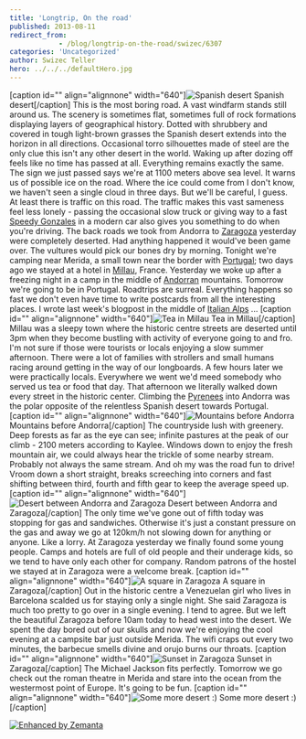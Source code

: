 ```yaml
---
title: 'Longtrip, On the road'
published: 2013-08-11
redirect_from: 
            - /blog/longtrip-on-the-road/swizec/6307
categories: 'Uncategorized'
author: Swizec Teller
hero: ../../../defaultHero.jpg
---
```

\[caption id="" align="alignnone" width="640"]![Spanish desert](https://www.filepicker.io/api/file/FONpdCiJTHqBWavUrmsF "Spanish desert") Spanish desert\[/caption] This is the most boring road. A vast windfarm stands still around us. The scenery is sometimes flat, sometimes full of rock formations displaying layers of geographical history. Dotted with shrubbery and covered in tough light-brown grasses the Spanish desert extends into the horizon in all directions. Occasional torro silhouettes made of steel are the only clue this isn't any other desert in the world. Waking up after dozing off feels like no time has passed at all. Everything remains exactly the same. The sign we just passed says we're at 1100 meters above sea level. It warns us of possible ice on the road. Where the ice could come from I don't know, we haven't seen a single cloud in three days. But we'll be careful, I guess. At least there is traffic on this road. The traffic makes this vast sameness feel less lonely - passing the occasional slow truck or giving way to a fast [Speedy Gonzales](http://en.wikipedia.org/wiki/Speedy_Gonzales "Speedy Gonzales") in a modern car also gives you something to do when you're driving. The back roads we took from Andorra to [Zaragoza](<http://maps.google.com/maps?ll=41.65,-0.883333333333&spn=0.1,0.1&q=41.65,-0.883333333333 (Zaragoza)&t=h> "Zaragoza") yesterday were completely deserted. Had anything happened it would've been game over. The vultures would pick our bones dry by morning. Tonight we're camping near Merida, a small town near the border with [Portugal](<http://maps.google.com/maps?ll=38.7666666667,-9.15&spn=10.0,10.0&q=38.7666666667,-9.15 (Portugal)&t=h> "Portugal"); two days ago we stayed at a hotel in [Millau](http://en.wikipedia.org/wiki/Millau "Millau"), France. Yesterday we woke up after a freezing night in a camp in the middle of [Andorran](<http://maps.google.com/maps?ll=42.5,1.51666666667&spn=10.0,10.0&q=42.5,1.51666666667 (Andorra)&t=h> "Andorra") mountains. Tomorrow we're going to be in Portugal. Roadtrips are surreal. Everything happens so fast we don't even have time to write postcards from all the interesting places. I wrote last week's blogpost in the middle of [Italian Alps](<http://maps.google.com/maps?ll=45.8336111111,6.865&spn=0.01,0.01&q=45.8336111111,6.865 (Alps)&t=h> "Alps") ... \[caption id="" align="alignnone" width="640"]![Tea in Millau](https://www.filepicker.io/api/file/astjhDOXShuzib7Jp9FJ "Tea in Millau") Tea in Millau\[/caption] Millau was a sleepy town where the historic centre streets are deserted until 3pm when they become bustling with activity of everyone going to and fro. I'm not sure if those were tourists or locals enjoying a slow summer afternoon. There were a lot of families with strollers and small humans racing around getting in the way of our longboards. A few hours later we were practically locals. Everywhere we went we'd meed somebody who served us tea or food that day. That afternoon we literally walked down every street in the historic center. Climbing the [Pyrenees](<http://maps.google.com/maps?ll=42.6322222222,0.657777777778&spn=0.1,0.1&q=42.6322222222,0.657777777778 (Pyrenees)&t=h> "Pyrenees") into Andorra was the polar opposite of the relentless Spanish desert towards Portugal. \[caption id="" align="alignnone" width="640"]![Mountains before Andorra](https://www.filepicker.io/api/file/dnGQfnyzRSmrGyyVk6SV "Mountains before Andorra") Mountains before Andorra\[/caption] The countryside lush with greenery. Deep forests as far as the eye can see; infinite pastures at the peak of our climb - 2100 meters according to Kaylee. Windows down to enjoy the fresh mountain air, we could always hear the trickle of some nearby stream. Probably not always the same stream. And oh my was the road fun to drive! Vroom down a short straight, breaks screeching into corners and fast shifting between third, fourth and fifth gear to keep the average speed up. \[caption id="" align="alignnone" width="640"]![Desert between Andorra and Zaragoza](https://www.filepicker.io/api/file/5gr3dufcT5eDsJCBkNxz "Desert between Andorra and Zaragoza") Desert between Andorra and Zaragoza\[/caption] The only time we've gone out of fifth today was stopping for gas and sandwiches. Otherwise it's just a constant pressure on the gas and away we go at 120km/h not slowing down for anything or anyone. Like a lorry. At Zaragoza yesterday we finally found some young people. Camps and hotels are full of old people and their underage kids, so we tend to have only each other for company. Random patrons of the hostel we stayed at in Zaragoza were a welcome break. \[caption id="" align="alignnone" width="640"]![A square in Zaragoza](https://www.filepicker.io/api/file/dPoVgPa0QFAzuSIdQmVD "A square in Zaragoza") A square in Zaragoza\[/caption] Out in the historic centre a Venezuelan girl who lives in Barcelona scalded us for staying only a single night. She said Zaragoza is much too pretty to go over in a single evening. I tend to agree. But we left the beautiful Zaragoza before 10am today to head west into the desert. We spent the day bored out of our skulls and now we're enjoying the cool evening at a campsite bar just outside Merida. The wifi craps out every two minutes, the barbecue smells divine and orujo burns our throats. \[caption id="" align="alignnone" width="640"]![Sunset in Zaragoza](https://www.filepicker.io/api/file/9RgP2nP5Th2MYSsw4URL "Sunset in Zaragoza") Sunset in Zaragoza\[/caption] The Michael Jackson fits perfectly. Tomorrow we go check out the roman theatre in Merida and stare into the ocean from the westermost point of Europe. It's going to be fun. \[caption id="" align="alignnone" width="640"]![Some more desert :)](https://www.filepicker.io/api/file/PGh8obOJSgqOZLbkrUIy "Some more desert :)") Some more desert :)\[/caption]

[![Enhanced by Zemanta](http://img.zemanta.com/zemified_e.png?x-id=de53230f-10d1-4441-8656-b59dc0e12d71)](http://www.zemanta.com/?px "Enhanced by Zemanta")